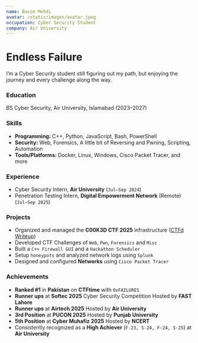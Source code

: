 ```yaml
---
name: Basim Mehdi
avatar: /static/images/avatar.jpeg
occupation: Cyber Security Student
company: Air University
---
```


# Endless Failure

I’m a Cyber Security student still figuring out my path, but enjoying the journey and every challenge along the way.

### Education
BS Cyber Security, Air University, Islamabad (2023–2027)

### Skills
- **Programming:** C++, Python, JavaScript, Bash, PowerShell
- **Security:** Web, Forensics, A little bit of Reversing and Pwning, Scripting, Automation
- **Tools/Platforms:** Docker, Linux, Windows, Cisco Packet Tracer, and more

### Experience
- Cyber Security Intern, **Air University** (`Jul–Sep 2024`)
- Penetration Testing Intern, **Digital Empowerment Network** (Remote) (`Jul–Sep 2025`)

### Projects
- Organized and managed the **C00K3D CTF 2025** infrastructure ([CTFd Writeup](/blog/ctfd))
- Developed CTF Challenges of `Web`, `Pwn`, `Forensics` and `Misc`
- Built a ``C++ Firewall GUI`` and a ``Hackathon Scheduler``
- Setup `honeypots` and analyzed network logs using `Splunk`
- Designed and configured **Networks** using `Cisco Packet Tracer`

### Achievements
- **Ranked #1** in **Pakistan** on **CTFtime** with `0xFAILURES`
- **Runner ups** at **Softec 2025** Cyber Security Competition Hosted by **FAST Lahore**
- **Runner ups** at **Airtech 2025** Hosted by **Air University**
- **3rd Position** at **PUCON 2025** Hosted by **Punjab University**
- **5th Position** at **Cyber Muhafiz 2025** Hosted by **NCERT**
- Consistently recognized as a **High Achiever** (`F-23, S-24, F-24, S-25`) at **Air University**



